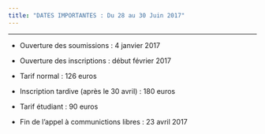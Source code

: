 ```yaml
---
title: "DATES IMPORTANTES : Du 28 au 30 Juin 2017"
---
```


* * *


- Ouverture des soumissions : 4 janvier 2017

- Ouverture des inscriptions : début février 2017

- Tarif normal : 126 euros

- Inscription tardive (après le 30 avril)  : 180 euros

- Tarif étudiant : 90 euros

- Fin de l'appel à communictions libres : 23 avril 2017
